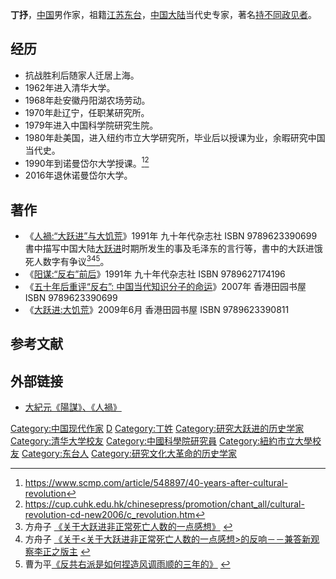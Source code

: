 {{Infobox writer
| name         = 丁抒
| image        = 
| imagesize    = 
| caption      = 
| pseudonym    = 
| birthname    = 
| birthdate    = {{birth date and age|1944|11|23}}
| birthplace   = {{ROC}}<BR>[[四川省|四川省]][[合川|合川]]
| deathdate    = 
| deathplace   = 
| occupation   = [[作家|作家]]
| nationality  = {{PRC}}
| period       = 1991年至今
| genre        = [[报告文学|报告文学]]
| subject      = [[文化大革命|文化大革命]]<br>[[毛泽东|毛泽东]]<br>[[反右运动|反右运动]]
| movement     = 
| notableworks = 
| spouse       = 
| partner      = 
| children     = 
| relatives    = 
| influences   = 
| influenced   = [[文化大革命|文化大革命]]<br>[[毛泽东|毛泽东]]<br>[[反右运动|反右运动]]
| awards       = 
| signature    = 
| website      = 
}}

'''丁抒'''，[[中国|中国]]男作家，祖籍[[江苏|江苏]][[东台|东台]]，[[中国大陆|中国大陆]]当代史专家，著名[[持不同政见者|持不同政见者]]。

==经历 ==
*抗战胜利后随家人迁居上海。
*1962年进入清华大学。
*1968年赴安徽丹阳湖农场劳动。
*1970年赴辽宁，任职某研究所。
*1979年进入中国科学院研究生院。
*1980年赴美国，进入纽约市立大学研究所，毕业后以授课为业，余暇研究中国当代史。
*1990年到诺曼岱尔大学授课。<ref>https://www.scmp.com/article/548897/40-years-after-cultural-revolution</ref><ref>https://cup.cuhk.edu.hk/chinesepress/promotion/chant_all/cultural-revolution-cd-new2006/c_revolution.htm</ref>
*2016年退休诺曼岱尔大学。{{cn}}

== 著作 ==
*《[[人禍|人禍:“大跃进”与大饥荒]]》1991年 九十年代杂志社 ISBN 9789623390699 書中描写中国大陆[[大跃进|大跃进]]时期所发生的事及毛泽东的言行等，書中的大跃进饿死人数字有争议<ref>方舟子 [http://www.xys.org/xys/netters/Fang-Zhouzi/essays/glf.txt 《关于大跃进非正常死亡人数的一点感想》] {{Wayback|url=http://www.xys.org/xys/netters/Fang-Zhouzi/essays/glf.txt |date=20190511141846 }}</ref><ref>方舟子 [http://www.xys.org/xys/netters/Fang-Zhouzi/essays/glf2.txt 《关于<关于大跃进非正常死亡人数的一点感想>的反响－－兼答新观察李正之版主] {{Wayback|url=http://www.xys.org/xys/netters/Fang-Zhouzi/essays/glf2.txt |date=20190511052626 }}</ref><ref>曹为平[http://www.wyzxsx.com/Article/Class14/200812/63710.html 《反共右派是如何捏造风调雨顺的三年的》] {{Wayback|url=http://www.wyzxsx.com/Article/Class14/200812/63710.html |date=20090518044700 }}</ref>。
*《[[阳谋:“反右”前后|阳谋:“反右”前后]]》1991年 九十年代杂志社 ISBN 9789627174196
*《[[五十年后重评“反右”:_中国当代知识分子的命运|五十年后重评“反右”: 中国当代知识分子的命运]]》2007年 香港田园书屋 ISBN 9789623390699 
*《[[大跃进:大饥荒|大跃进:大饥荒]]》2009年6月 香港田园书屋 ISBN 9789623390811

==参考文献==
{{reflist}}

== 外部链接 ==
*[http://www.epochtimes.com/b5/nssc839.htm 大紀元《陽謀》、《人禍》]{{Wayback|url=http://www.epochtimes.com/b5/nssc839.htm |date=20061115044633 }}
{{Authority control}}
[[Category:中国现代作家|Category:中国现代作家]]
[[Category:中国持不同政见者|D]]
[[Category:丁姓|Category:丁姓]]
[[Category:研究大跃进的历史学家|Category:研究大跃进的历史学家]]
[[Category:清华大学校友|Category:清华大学校友]]
[[Category:中國科學院研究員|Category:中國科學院研究員]]
[[Category:紐約市立大學校友|Category:紐約市立大學校友]]
[[Category:东台人|Category:东台人]]
[[Category:研究文化大革命的历史学家|Category:研究文化大革命的历史学家]]